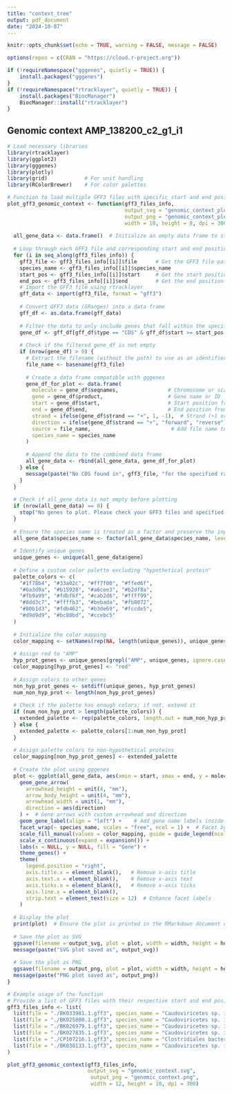 ```yaml
---
title: "context_tree"
output: pdf_document
date: "2024-10-07"
---
```


```r
knitr::opts_chunk$set(echo = TRUE, warning = FALSE, message = FALSE)

options(repos = c(CRAN = "https://cloud.r-project.org"))

if (!requireNamespace("gggenes", quietly = TRUE)) {
    install.packages("gggenes")
}
if (!requireNamespace("rtracklayer", quietly = TRUE)) {
    install.packages("BiocManager")
    BiocManager::install("rtracklayer")
}

```

## Genomic context AMP_138200_c2_g1_i1 
```r
# Load necessary libraries
library(rtracklayer)
library(ggplot2)
library(gggenes)
library(plotly)
library(grid)            # For unit handling
library(RColorBrewer)    # For color palettes

# Function to load multiple GFF3 files with specific start and end positions and plot them using gggenes
plot_gff3_genomic_context <- function(gff3_files_info,
                                      output_svg = "genomic_context_plot.svg", 
                                      output_png = "genomic_context_plot.png",
                                      width = 10, height = 8, dpi = 300) {
  
  all_gene_data <- data.frame()  # Initialize an empty data frame to store gene data
  
  # Loop through each GFF3 file and corresponding start and end positions
  for (i in seq_along(gff3_files_info)) {
    gff3_file <- gff3_files_info[[i]]$file      # Get the GFF3 file path
    species_name <- gff3_files_info[[i]]$species_name
    start_pos <- gff3_files_info[[i]]$start     # Get the start position
    end_pos <- gff3_files_info[[i]]$end         # Get the end position
    # Import the GFF3 file using rtracklayer
    gff_data <- import(gff3_file, format = "gff3")
    
    # Convert GFF3 data (GRanges) into a data frame
    gff_df <- as.data.frame(gff_data)
    
    # Filter the data to only include genes that fall within the specified start and end range
    gene_df <- gff_df[gff_df$type == "CDS" & gff_df$start >= start_pos & gff_df$end <= end_pos, ]
    
    # Check if the filtered gene_df is not empty
    if (nrow(gene_df) > 0) {
      # Extract the filename (without the path) to use as an identifier for the plot
      file_name <- basename(gff3_file)
      
      # Create a data frame compatible with gggenes
      gene_df_for_plot <- data.frame(
        molecule = gene_df$seqnames,                # Chromosome or scaffold
        gene = gene_df$product,                     # Gene name or ID
        start = gene_df$start,                      # Start position from the GFF3
        end = gene_df$end,                          # End position from the GFF3
        strand = ifelse(gene_df$strand == "+", 1, -1),  # Strand (+1 or -1)
        direction = ifelse(gene_df$strand == "+", "forward", "reverse"), # Direction based on strand
        source = file_name,                          # Add file name to distinguish different GFF3 files
        species_name = species_name
      )
      
      # Append the data to the combined data frame
      all_gene_data <- rbind(all_gene_data, gene_df_for_plot)
    } else {
      message(paste("No CDS found in", gff3_file, "for the specified range."))
    }
  }
  
  # Check if all_gene_data is not empty before plotting
  if (nrow(all_gene_data) == 0) {
    stop("No genes to plot. Please check your GFF3 files and specified ranges.")
  }
  
  # Ensure the species name is treated as a factor and preserve the input order
  all_gene_data$species_name <- factor(all_gene_data$species_name, levels = sapply(gff3_files_info, function(x) x$species_name))
  
  # Identify unique genes
  unique_genes <- unique(all_gene_data$gene)
  
  # Define a custom color palette excluding "hypothetical protein"
  palette_colors <- c(
    "#1f78b4", "#33a02c", "#ff7f00", "#ffed6f",
    "#6a3d9a", "#b15928", "#a6cee3", "#b2df8a",
    "#fb9a99", "#fdbf6f", "#cab2d6", "#ffff99",
    "#8dd3c7", "#ffffb3", "#bebada", "#fb8072",
    "#80b1d3", "#fdb462", "#b3de69", "#fccde5",
    "#d9d9d9", "#bc80bd", "#ccebc5"
  )
  
  # Initialize the color mapping
  color_mapping <- setNames(rep(NA, length(unique_genes)), unique_genes)
  
  # Assign red to "AMP"
  hyp_prot_genes <- unique_genes[grepl("AMP", unique_genes, ignore.case = TRUE)]
  color_mapping[hyp_prot_genes] <- "red"
  
  # Assign colors to other genes
  non_hyp_prot_genes <- setdiff(unique_genes, hyp_prot_genes)
  num_non_hyp_prot <- length(non_hyp_prot_genes)
  
  # Check if the palette has enough colors; if not, extend it
  if (num_non_hyp_prot > length(palette_colors)) {
    extended_palette <- rep(palette_colors, length.out = num_non_hyp_prot)
  } else {
    extended_palette <- palette_colors[1:num_non_hyp_prot]
  }
  
  # Assign palette colors to non-hypothetical proteins
  color_mapping[non_hyp_prot_genes] <- extended_palette
  
  # Create the plot using gggenes
  plot <- ggplot(all_gene_data, aes(xmin = start, xmax = end, y = molecule, fill = gene, label = gene)) +
    geom_gene_arrow(
      arrowhead_height = unit(4, "mm"), 
      arrow_body_height = unit(4, "mm"), 
      arrowhead_width = unit(1, "mm"), 
      direction = aes(direction)
    ) +  # Gene arrows with custom arrowhead and direction
    geom_gene_label(align = "left") +    # Add gene name labels inside the arrows
    facet_wrap(~ species_name, scales = "free", ncol = 1) +  # Facet by species name
    scale_fill_manual(values = color_mapping, guide = guide_legend(ncol = 1)) +  # Custom color mapping for gene arrows
    scale_x_continuous(expand = expansion()) + 
    labs(x = NULL, y = NULL, fill = "Gene") +
    theme_genes() + 
    theme(
      legend.position = "right",
      axis.title.x = element_blank(),   # Remove x-axis title
      axis.text.x = element_blank(),    # Remove x-axis text
      axis.ticks.x = element_blank(),   # Remove x-axis ticks
      axis.line.x = element_blank(),
      strip.text = element_text(size = 12)  # Enhance facet labels
    )
  
  # Display the plot
  print(plot)  # Ensure the plot is printed in the RMarkdown document or R environment
  
  # Save the plot as SVG
  ggsave(filename = output_svg, plot = plot, width = width, height = height, units = "in", device = "svg")
  message(paste("SVG plot saved as", output_svg))
  
  # Save the plot as PNG
  ggsave(filename = output_png, plot = plot, width = width, height = height, units = "in", dpi = dpi, device = "png")
  message(paste("PNG plot saved as", output_png))
}


```

```r
# Example usage of the function
# Provide a list of GFF3 files with their respective start and end positions
gff3_files_info <- list(
  list(file = "./BK033981.1.gff3", species_name = "Caudoviricetes sp. isolate ctiL05", start = 8506, end = 14519),
  list(file = "./BK025808.1.gff3", species_name = "Caudoviricetes sp. isolate ctvmC44", start = 0, end = 5462),
  list(file = "./BK026979.1.gff3", species_name = "Caudoviricetes sp. isolate ctInE22", start = 0, end = 5462),
  list(file = "./BK027835.1.gff3", species_name = "Caudoviricetes sp. isolate ctUyu4", start = 9793, end = 16000),
  list(file = "./CP107216.1.gff3", species_name = "Clostridiales bacterium isolate KR001_HIC_0007", start = 2209257, end = 2219257),
  list(file = "./BK038133.1.gff3", species_name = "Caudoviricetes sp. isolate ctlNO7", start = 0, end = 5463)
)

plot_gff3_genomic_context(gff3_files_info,
                          output_svg = "genomic_context.svg", 
                           output_png = "genomic_context.png",
                           width = 12, height = 10, dpi = 300)

```
